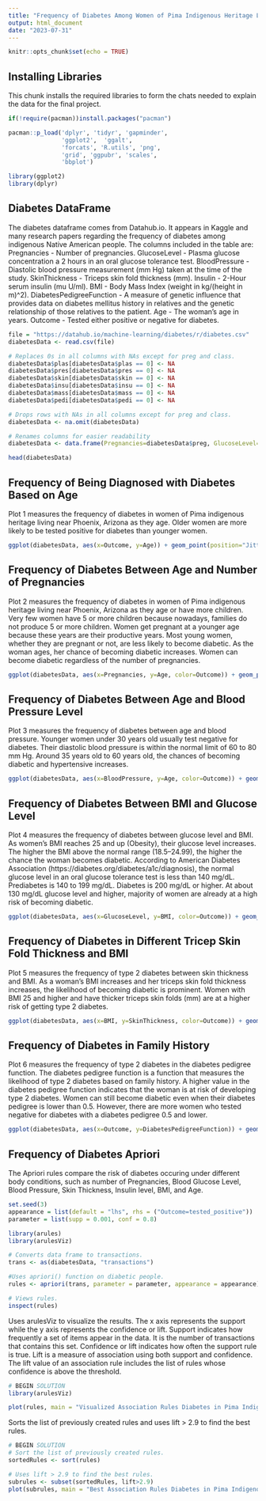 ```yaml
---
title: "Frequency of Diabetes Among Women of Pima Indigenous Heritage Living Near Phoenix, Arizona"
output: html_document
date: "2023-07-31"
---
```


```r
knitr::opts_chunk$set(echo = TRUE)
```

## Installing Libraries

This chunk installs the required libraries to form the chats needed to explain the data for the final project.

```r
if(!require(pacman))install.packages("pacman")

pacman::p_load('dplyr', 'tidyr', 'gapminder',
               'ggplot2',  'ggalt',
               'forcats', 'R.utils', 'png', 
               'grid', 'ggpubr', 'scales',
               'bbplot')

library(ggplot2)
library(dplyr)
```

## Diabetes DataFrame

The diabetes dataframe comes from Datahub.io. It appears in Kaggle and many research papers regarding the frequency of diabetes among indigenous Native American people. The columns included in the table are:
Pregnancies - Number of pregnancies.
GlucoseLevel - Plasma glucose concentration a 2 hours in an oral glucose tolerance test.
BloodPressure - Diastolic blood pressure measurement (mm Hg) taken at the time of the study.
SkinThickness - Triceps skin fold thickness (mm).
Insulin - 2-Hour serum insulin (mu U/ml).
BMI - Body Mass Index (weight in kg/(height in m)^2).
DiabetesPedigreeFunction - A measure of genetic influence that provides data on diabetes mellitus history in relatives and the genetic relationship of those relatives to the patient.
Age - The woman's age in years.
Outcome - Tested either positive or negative for diabetes.

```r
file = "https://datahub.io/machine-learning/diabetes/r/diabetes.csv"
diabetesData <- read.csv(file)

# Replaces 0s in all columns with NAs except for preg and class.
diabetesData$plas[diabetesData$plas == 0] <- NA
diabetesData$pres[diabetesData$pres == 0] <- NA
diabetesData$skin[diabetesData$skin == 0] <- NA
diabetesData$insu[diabetesData$insu == 0] <- NA
diabetesData$mass[diabetesData$mass == 0] <- NA
diabetesData$pedi[diabetesData$pedi == 0] <- NA

# Drops rows with NAs in all columns except for preg and class.
diabetesData <- na.omit(diabetesData)

# Renames columns for easier readability
diabetesData <- data.frame(Pregnancies=diabetesData$preg, GlucoseLevel=diabetesData$plas, BloodPressure=diabetesData$pres, SkinThickness=diabetesData$skin, Insulin=diabetesData$insu, BMI=diabetesData$mass, DiabetesPedigreeFunction=diabetesData$pedi, Age=diabetesData$age, Outcome=diabetesData$class)

head(diabetesData)
```

## Frequency of Being Diagnosed with Diabetes Based on Age

Plot 1 measures the frequency of diabetes in women of Pima indigenous heritage living near Phoenix, Arizona as they age. Older women are more likely to be tested positive for diabetes than younger women.

```r
ggplot(diabetesData, aes(x=Outcome, y=Age)) + geom_point(position="Jitter", width=0.25, alpha=0.5) + labs(y="Age", x="Diabetes Status", title="Frequency of Diabetes by Age", subtitle="Pima indigenous women near Phoenix, AZ") + theme(legend.position = "top", legend.justification = "left") + bbc_style() + theme(axis.title = element_text())
```
## Frequency of Diabetes Between Age and Number of Pregnancies

Plot 2 measures the frequency of diabetes in women of Pima indigenous heritage living near Phoenix, Arizona as they age or have more children. Very few women have 5 or more children because nowadays, families do not produce 5 or more children. Women get pregnant at a younger age because these years are their productive years. Most young women, whether they are pregnant or not, are less likely to become diabetic. As the woman ages, her chance of becoming diabetic increases. Women can become diabetic regardless of the number of pregnancies.

```r
ggplot(diabetesData, aes(x=Pregnancies, y=Age, color=Outcome)) + geom_point(position="Jitter", width=0.25, alpha=0.5) + labs(y="Age", x="Number of Pregnancies", title="Diabetes by Age & Pregnancy", subtitle="Pima indigenous women near Phoenix, AZ") + theme(legend.position = "top", legend.justification = "left") + bbc_style() + theme(axis.title = element_text()) + scale_colour_manual(values = c("#2D9900", "red"))
```

## Frequency of Diabetes Between Age and Blood Pressure Level

Plot 3 measures the frequency of diabetes between age and blood pressure. Younger women under 30 years old usually test negative for diabetes. Their diastolic blood pressure is within the normal limit of 60 to 80 mm Hg. Around 35 years old to 60 years old, the chances of becoming diabetic and hypertensive increases.

```r
ggplot(diabetesData, aes(x=BloodPressure, y=Age, color=Outcome)) + geom_point(position="Jitter", width=0.25, alpha=0.5) + labs(y="Age", x="Diastolic Blood Pressure Level (mm Hg)", title="Diabetes Status by Age & BP", subtitle="Pima indigenous women near Phoenix, AZ") + theme(legend.position = "top", legend.justification = "left") + bbc_style() + theme(axis.title = element_text()) + scale_colour_manual(values = c("#2D9900", "red"))
```
## Frequency of Diabetes Between BMI and Glucose Level

Plot 4 measures the frequency of diabetes between glucose level and BMI. As women's BMI reaches 25 and up (Obesity), their glucose level increases. The higher the BMI above the normal range (18.5–24.99), the higher the chance the woman becomes diabetic. According to American Diabetes Association (https://diabetes.org/diabetes/a1c/diagnosis), the normal glucose level in an oral glucose tolerance test is less than 140 mg/dL. Prediabetes is 140 to 199 mg/dL. Diabetes is 200 mg/dL or higher. At about 130 mg/dL glucose level and higher, majority of women are already at a high risk of becoming diabetic.

```r
ggplot(diabetesData, aes(x=GlucoseLevel, y=BMI, color=Outcome)) + geom_boxplot(outlier.shape=NA) + geom_jitter(alpha=0.5) + labs(y="BMI", x="Glucose Level in an Oral Glucose Tolerance Test (mg/dL)", title="Diabetes by BMI & Glucose Level", subtitle="Pima indigenous women near Phoenix, AZ") + theme(legend.position = "top", legend.justification = "left") + bbc_style() + theme(axis.title = element_text()) + scale_colour_manual(values = c("#2D9900", "red"))
```


## Frequency of Diabetes in Different Tricep Skin Fold Thickness and BMI

Plot 5 measures the frequency of type 2 diabetes between skin thickness and BMI. As a woman's BMI increases and her triceps skin fold thickness increases, the likelihood of becoming diabetic is prominent. Women with BMI 25 and higher and have thicker triceps skin folds (mm) are at a higher risk of getting type 2 diabetes.

```r
ggplot(diabetesData, aes(x=BMI, y=SkinThickness, color=Outcome)) + geom_boxplot(outlier.shape=NA) + geom_jitter(alpha=0.5) + labs(y="Triceps Skin Fold Thickness (mm)", x="BMI", title="Diabetes by BMI & Skin Thickness", subtitle="Pima indigenous women near Phoenix, AZ") + theme(legend.position = "top", legend.justification = "left") + bbc_style() + theme(axis.title = element_text()) + scale_colour_manual(values = c("#2D9900", "red"))
```
## Frequency of Diabetes in Family History

Plot 6 measures the frequency of type 2 diabetes in the diabetes pedigree function. The diabetes pedigree function is a function that measures the likelihood of type 2 diabetes based on family history. A higher value in the diabetes pedigree function indicates that the woman is at risk of developing type 2 diabetes. Women can still become diabetic even when their diabetes pedigree is lower than 0.5. However, there are more women who tested negative for diabetes with a diabetes pedigree 0.5 and lower.

```r
ggplot(diabetesData, aes(x=Outcome, y=DiabetesPedigreeFunction)) + geom_boxplot(outlier.shape=NA) + geom_jitter(alpha=0.5) + labs(y="Diabetes Pedigree Family History", x="Diabetes Status", title="Diabetes Status by Family History", subtitle="Pima indigenous women near Phoenix, AZ") + theme(legend.position = "top", legend.justification = "left") + bbc_style() + theme(axis.title = element_text()) + scale_colour_manual(values = c("#2D9900", "red"))
```

## Frequency of Diabetes Apriori

The Apriori rules compare the risk of diabetes occuring under different body conditions, such as number of Pregnancies, Blood Glucose Level, Blood Pressure, Skin Thickness, Insulin level, BMI, and Age.

```r
set.seed(3)
appearance = list(default = "lhs", rhs = ("Outcome=tested_positive"))
parameter = list(supp = 0.001, conf = 0.8)

library(arules)
library(arulesViz)

# Converts data frame to transactions.
trans <- as(diabetesData, "transactions")

#Uses apriori() function on diabetic people.
rules <- apriori(trans, parameter = parameter, appearance = appearance)

# Views rules.
inspect(rules)
```
Uses arulesViz to visualize the results. The x axis represents the support while the y axis represents the confidence or lift. Support indicates how frequently a set of items appear in the data. It is the number of transactions that contains this set. Confidence or lift indicates how often the support rule is true. Lift is a measure of association using both support and confidence. The lift value of an association rule includes the list of rules whose confidence is above the threshold.

```r
# BEGIN SOLUTION
library(arulesViz)

plot(rules, main = "Visualized Association Rules Diabetes in Pima Indigenous Women")
```
Sorts the list of previously created rules and uses lift > 2.9 to find the best rules.
```r
# BEGIN SOLUTION
# Sort the list of previously created rules.
sortedRules <- sort(rules)

# Uses lift > 2.9 to find the best rules.
subrules <- subset(sortedRules, lift>2.9)
plot(subrules, main = "Best Association Rules Diabetes in Pima Indigenous Women")
```